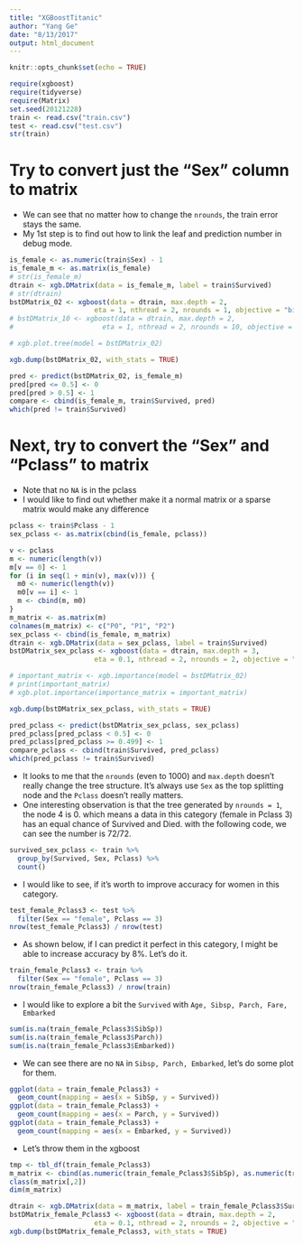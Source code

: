 ```yaml
---
title: "XGBoostTitanic"
author: "Yang Ge"
date: "8/13/2017"
output: html_document
---
```


```r
knitr::opts_chunk$set(echo = TRUE)
```

```r
require(xgboost)
require(tidyverse)
require(Matrix)
set.seed(20121228)
train <- read.csv("train.csv")
test <- read.csv("test.csv")
str(train)
```

# Try to convert just the "Sex" column to matrix

* We can see that no matter how to change the `nrounds`, the train error stays the same.
* My 1st step is to find out how to link the leaf and prediction number in debug mode.

```r
is_female <- as.numeric(train$Sex) - 1
is_female_m <- as.matrix(is_female)
# str(is_female_m)
dtrain <- xgb.DMatrix(data = is_female_m, label = train$Survived)
# str(dtrain)
bstDMatrix_02 <- xgboost(data = dtrain, max.depth = 2,
                     eta = 1, nthread = 2, nrounds = 1, objective = "binary:logistic")
# bstDMatrix_10 <- xgboost(data = dtrain, max.depth = 2,
#                      eta = 1, nthread = 2, nrounds = 10, objective = "binary:logistic")

# xgb.plot.tree(model = bstDMatrix_02)

xgb.dump(bstDMatrix_02, with_stats = TRUE)

pred <- predict(bstDMatrix_02, is_female_m)
pred[pred <= 0.5] <- 0
pred[pred > 0.5] <- 1
compare <- cbind(is_female_m, train$Survived, pred)
which(pred != train$Survived)
```

# Next, try to convert the "Sex" and "Pclass" to matrix

* Note that no `NA` is in the pclass
* I would like to find out whether make it a normal matrix or a sparse matrix would make
  any difference

```r
pclass <- train$Pclass - 1
sex_pclass <- as.matrix(cbind(is_female, pclass))

v <- pclass
m <- numeric(length(v))
m[v == 0] <- 1
for (i in seq(1 + min(v), max(v))) {
  m0 <- numeric(length(v))
  m0[v == i] <- 1
  m <- cbind(m, m0)
}
m_matrix <- as.matrix(m)
colnames(m_matrix) <- c("P0", "P1", "P2")
sex_pclass <- cbind(is_female, m_matrix)
dtrain <- xgb.DMatrix(data = sex_pclass, label = train$Survived)
bstDMatrix_sex_pclass <- xgboost(data = dtrain, max.depth = 3,
                     eta = 0.1, nthread = 2, nrounds = 2, objective = "binary:logistic")

# important_matrix <- xgb.importance(model = bstDMatrix_02)
# print(important_matrix)
# xgb.plot.importance(importance_matrix = important_matrix)

xgb.dump(bstDMatrix_sex_pclass, with_stats = TRUE)
```

```r
pred_pclass <- predict(bstDMatrix_sex_pclass, sex_pclass)
pred_pclass[pred_pclass < 0.5] <- 0
pred_pclass[pred_pclass >= 0.499] <- 1
compare_pclass <- cbind(train$Survived, pred_pclass)
which(pred_pclass != train$Survived)
```

* It looks to me that the `nrounds` (even to 1000) and `max.depth` doesn't really change the tree
  structure. It's always use `Sex` as the top splitting node and the `Pclass` doesn't really
  matters.
* One interesting observation is that the tree generated by `nrounds = 1`, the node 4 is 0.
  which means a data in this category (female in Pclass 3) has an equal chance of Survived and Died.
  with the following code, we can see the number is 72/72.
  
```r
survived_sex_pclass <- train %>%
  group_by(Survived, Sex, Pclass) %>%
  count()
```

* I would like to see, if it's worth to improve accuracy for women in this category.

```r
test_female_Pclass3 <- test %>%
  filter(Sex == "female", Pclass == 3)
nrow(test_female_Pclass3) / nrow(test)
```

* As shown below, if I can predict it perfect in this category, I might be able to increase
  accuracy by 8%. Let's do it.
  
```r
train_female_Pclass3 <- train %>%
  filter(Sex == "female", Pclass == 3)
nrow(train_female_Pclass3) / nrow(train)
```

* I would like to explore a bit the `Survived` with `Age, Sibsp, Parch, Fare, Embarked`

```r
sum(is.na(train_female_Pclass3$SibSp))
sum(is.na(train_female_Pclass3$Parch))
sum(is.na(train_female_Pclass3$Embarked))
```

* We can see there are no `NA` in `Sibsp, Parch, Embarked`, let's do some plot for them.

```r
ggplot(data = train_female_Pclass3) +
  geom_count(mapping = aes(x = SibSp, y = Survived))
ggplot(data = train_female_Pclass3) +
  geom_count(mapping = aes(x = Parch, y = Survived))
ggplot(data = train_female_Pclass3) +
  geom_count(mapping = aes(x = Embarked, y = Survived))
```

* Let's throw them in the xgboost

```r
tmp <- tbl_df(train_female_Pclass3)
m_matrix <- cbind(as.numeric(train_female_Pclass3$SibSp), as.numeric(train_female_Pclass3$Parch))
class(m_matrix[,2])
dim(m_matrix)

dtrain <- xgb.DMatrix(data = m_matrix, label = train_female_Pclass3$Survived)
bstDMatrix_female_Pclass3 <- xgboost(data = dtrain, max.depth = 2,
                     eta = 0.1, nthread = 2, nrounds = 2, objective = "binary:logistic")
xgb.dump(bstDMatrix_female_Pclass3, with_stats = TRUE)
```




